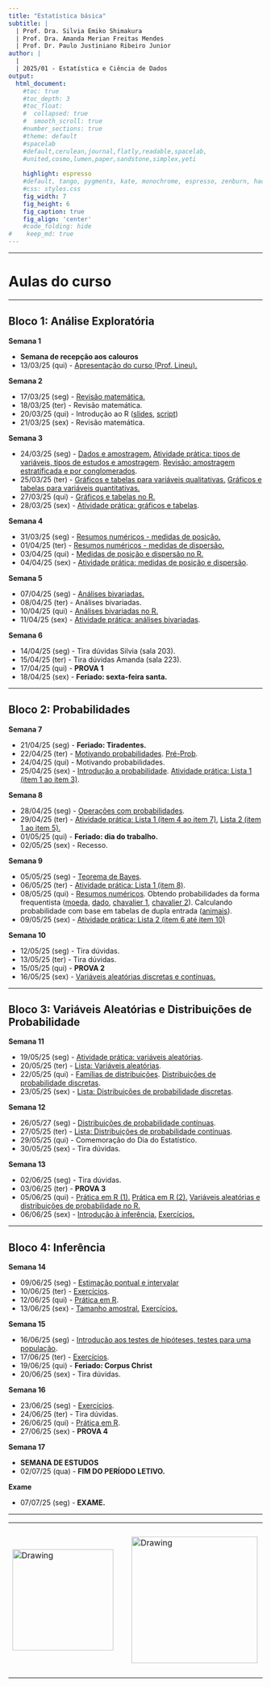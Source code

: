 ```yaml
---
title: "Estatística básica"
subtitle: |
  | Prof. Dra. Silvia Emiko Shimakura
  | Prof. Dra. Amanda Merian Freitas Mendes
  | Prof. Dr. Paulo Justiniano Ribeiro Junior
author: |
  |
  | 2025/01 - Estatística e Ciência de Dados
output:
  html_document:                    
    #toc: true                       
    #toc_depth: 3                    
    #toc_float:                      
    #  collapsed: true
    #  smooth_scroll: true
    #number_sections: true           
    #theme: default
    #spacelab
    #default,cerulean,journal,flatly,readable,spacelab,
    #united,cosmo,lumen,paper,sandstone,simplex,yeti
    
    highlight: espresso
    #default, tango, pygments, kate, monochrome, espresso, zenburn, haddock, and textmate
    #css: styles.css                
    fig_width: 7                    
    fig_height: 6                   
    fig_caption: true               
    fig_align: 'center'
    #code_folding: hide              
#    keep_md: true
---
```


---

# Aulas do curso

---

## Bloco 1: Análise Exploratória

**Semana 1**

 - **Semana de recepção aos calouros**
 - 13/03/25 (qui) - [Apresentação do curso (Prof. Lineu).](slides/100-introducao.pdf)

**Semana 2**

 - 17/03/25 (seg) - [Revisão matemática.](slides/000-revisao-matematica.pdf)
 - 18/03/25 (ter) - Revisão matemática.
 - 20/03/25 (qui) - Introdução ao R ([slides](slides/000-introducao-ao-r.pdf), [script](praticas-R/000-ambientacao-ao-R.R))
 - 21/03/25 (sex) - Revisão matemática.
    
**Semana 3**

 - 24/03/25 (seg) - [Dados e amostragem.](slides/101-dados-e-amostragem.pdf) [Atividade prática: tipos de variáveis, tipos de estudos e amostragem](praticas-aula/100-variaveis-estudos-amostragem-enunciados.pdf). [Revisão: amostragem estratificada e por conglomerados](slides/Revisão_Amostragem_estratificada_e_por_conglomerados.pdf).
 - 25/03/25 (ter) - [Gráficos e tabelas para variáveis qualitativas.](slides/102-exploratoria-quali-uni-tabelas-graficos.pdf) [Gráficos e tabelas para variáveis quantitativas.](slides/103-exploratoria-quant-uni-tabelas-graficos.pdf)
 - 27/03/25 (qui) - [Gráficos e tabelas no R.](praticas-R/100-graficos-tabelas-uni.R) 
 - 28/03/25 (sex) - [Atividade prática: gráficos e tabelas](praticas-aula/101-tabelas-graficos-quali-quant-solucao.pdf).
    
**Semana 4**

 - 31/03/25 (seg) - [Resumos numéricos - medidas de posição.](slides/104-exploratoria-medidas-posicao.pdf)
 - 01/04/25 (ter) - [Resumos numéricos - medidas de dispersão.](slides/105-exploratoria-medidas-dispersao.pdf)
 - 03/04/25 (qui) - [Medidas de posição e dispersão no R.](praticas-R/101-medidas-uni.R)
 - 04/04/25 (sex) - [Atividade prática: medidas de posição e dispersão](praticas-aula/102-medidas-posicao-dispersao-solucao.pdf).
    
**Semana 5**

 - 07/04/25 (seg) - [Análises bivariadas.](slides/106-exploratoria-bivariada.pdf)
 - 08/04/25 (ter) - Análises bivariadas.
 - 10/04/25 (qui) - [Análises bivariadas no R.](praticas-R/102-analises-bivariadas.R)
 - 11/04/25 (sex) - [Atividade prática: análises bivariadas](praticas-aula/103-analises-bivariadas-solucao.pdf).
    
**Semana 6**

 - 14/04/25 (seg) - Tira dúvidas Silvia (sala 203).
 - 15/04/25 (ter) - Tira dúvidas Amanda (sala 223).
 - 17/04/25 (qui) - **PROVA 1**
 - 18/04/25 (sex) - **Feriado: sexta-feira santa.**

---

## Bloco 2: Probabilidades

**Semana 7**

 - 21/04/25 (seg) - **Feriado: Tiradentes.**
 - 22/04/25 (ter) - [Motivando probabilidades](slides/IntroProb.pdf). [Pré-Prob](praticas-aula/preprobSOL1a7.pdf).
 - 24/04/25 (qui) - Motivando probabilidades.
 - 25/04/25 (sex) - [Introdução a probabilidade](slides/200-intro-prob.pdf). [Atividade prática: Lista 1 (item 1 ao item 3)](praticas-aula/200-probabilidade-solucao.pdf).

**Semana 8**

 - 28/04/25 (seg) - [Operações com probabilidades](slides/201-operacoes-com-probabilidades.pdf).
 - 29/04/25 (ter) - [Atividade prática: Lista 1 (item 4 ao item 7)](praticas-aula/200-probabilidade-solucao.pdf), [Lista 2 (item 1 ao item 5).](praticas-aula/pj-pospro.pdf)
 - 01/05/25 (qui) - **Feriado: dia do trabalho.**
 - 02/05/25 (sex) - Recesso.
    
**Semana 9**

 - 05/05/25 (seg) - [Teorema de Bayes](slides/202-teorema-de-bayes.pdf).
 - 06/05/25 (ter) - [Atividade prática: Lista 1 (item 8)](praticas-aula/200-probabilidade-solucao.pdf).
 - 08/05/25 (qui) - [Resumos numéricos](praticas-R/milsa.R). Obtendo probabilidades da forma frequentista ([moeda](praticas-R/201-moeda.R), [dado](praticas-R/202-dado.R), [chavalier 1](praticas-R/203-chavalier1.R), [chavalier 2](praticas-R/204-chavalier2.R)). Calculando probabilidade com base em tabelas de dupla entrada ([animais](praticas-R/205-prob-animais.R)).
 - 09/05/25 (sex) - [Atividade prática: Lista 2 (item 6 até item 10)](praticas-aula/pj-pospro.pdf)
    
**Semana 10**

 - 12/05/25 (seg) - Tira dúvidas.
 - 13/05/25 (ter) - Tira dúvidas.
 - 15/05/25 (qui) - **PROVA 2**
 - 16/05/25 (sex) - [Variáveis aleatórias discretas e contínuas.](slides/300-variaveis-aleatorias.pdf)

---

## Bloco 3: Variáveis Aleatórias e Distribuições de Probabilidade

**Semana 11**

 - 19/05/25 (seg) - [Atividade prática: variáveis aleatórias](praticas-aula/300-variaveis-aleatorias-enunciado.pdf).
 - 20/05/25 (ter) - [Lista: Variáveis aleatórias](listas/202-exercicios-variaveis-aleatorias.pdf).
 - 22/05/25 (qui) - [Famílias de distribuições](slides/ProbVAs-2.pdf). [Distribuições de probabilidade discretas](slides/301-distribuicoes-discretas.pdf).
 - 23/05/25 (sex) - [Lista: Distribuições de probabilidade discretas](listas/203-exercicios-distribuicoes.pdf).

**Semana 12**

 - 26/05/27 (seg) - [Distribuições de probabilidade contínuas](slides/302-distribuicoes-continuas.pdf).
 - 27/05/25 (ter) - [Lista: Distribuições de probabilidade contínuas](listas/203-exercicios-distribuicoes.pdf).
 - 29/05/25 (qui) - Comemoração do Dia do Estatístico.
 - 30/05/25 (sex) - Tira dúvidas.
    
**Semana 13**

 - 02/06/25 (seg) - Tira dúvidas.
 - 03/06/25 (ter) - **PROVA 3**
 - 05/06/25 (qui) - [Prática em R (1).](praticas-R/vas.R) [Prática em R (2).](praticas-R/vasdists.R) [Variáveis aleatórias e distribuições de probabilidade no R.](praticas-R/300-distribuicoes.R)
 - 06/06/25 (sex) - [Introdução à inferência.](slides/400-intro-inferencia.pdf) [Exercícios.](praticas-aula/400-intro-inferencia-dist-amostral-enunciado.pdf)

---

## Bloco 4: Inferência

**Semana 14**

 - 09/06/25 (seg) - [Estimação pontual e intervalar](slides/401-estimacao-pontual-intervalar.pdf)
 - 10/06/25 (ter) - [Exercícios](praticas-aula/401-intervalo-de-confianca-enunciado.pdf).
 - 12/06/25 (qui) - [Prática em R](praticas-R/401-exercicios-ic-tamanho-amostral.R).
 - 13/06/25 (sex) - [Tamanho amostral.](slides/402-tamanho-amostral.pdf)  [Exercícios.](praticas-aula/402-tamanho-amostral-enunciado.pdf)

**Semana 15**

 - 16/06/25 (seg) - [Introdução aos testes de hipóteses, testes para uma população](slides/403-testes-de-hipoteses.pdf).
 - 17/06/25 (ter) - [Exercícios](praticas-aula/403-teste-de-hipoteses-enunciado.pdf).
 - 19/06/25 (qui) - **Feriado: Corpus Christ**
 - 20/06/25 (sex) - Tira dúvidas.
    
**Semana 16**

 - 23/06/25 (seg) - [Exercícios](praticas-aula/exercicios-revisao-inferencia.pdf).
 - 24/06/25 (ter) - Tira dúvidas.
 - 26/06/25 (qui) - [Prática em R](praticas-R/402-ic-th.R).
 - 27/06/25 (sex) - **PROVA 4**
 
**Semana 17**

 - **SEMANA DE ESTUDOS**
 - 02/07/25 (qua) - **FIM DO PERÍODO LETIVO.**
    
**Exame**

 - 07/07/25 (seg) - **EXAME.**

---

<center>

<table><tr>

<td> <img src="img/ufpr-transparent-600px.png" alt="Drawing" style="width: 200px;"/> </td>

<td> &nbsp; &nbsp; &nbsp; &nbsp; &nbsp; &nbsp; </td>

<td> <img src="img/dest-texto-2.png" alt="Drawing" style="width: 250px;"/> </td>

<td> &nbsp; &nbsp; &nbsp; &nbsp; &nbsp; &nbsp; </td>

<td> <img src="img/leg.png" alt="Drawing" style="width: 300px;"/> </td>

</center>


<div class="tocify-extend-page" data-unique="tocify-extend-page" style="height: 0;"></div>